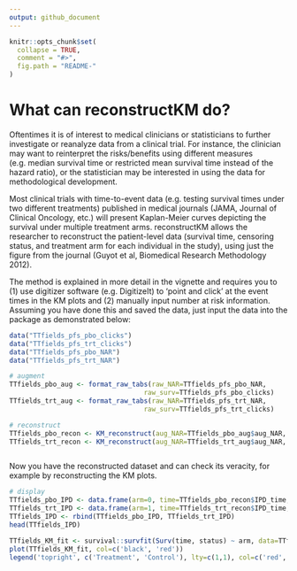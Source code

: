 ```yaml
---
output: github_document
---
```


<!-- README.md is generated from README.Rmd. Please edit that file -->

```r
knitr::opts_chunk$set(
  collapse = TRUE,
  comment = "#>",
  fig.path = "README-"
)
```

# What can reconstructKM do?

Oftentimes it is of interest to medical clinicians or statisticians to further investigate or reanalyze data from a clinical trial.  For instance, the clinician may want to reinterpret the risks/benefits using different measures (e.g. median survival time or restricted mean survival time instead of the hazard ratio), or the statistician may be interested in using the data for methodological development. 

Most clinical trials with time-to-event data (e.g. testing survival times under two different treatments) published in medical journals (JAMA, Journal of Clinical Oncology, etc.) will present Kaplan-Meier curves depicting the survival under multiple treatment arms. reconstructKM allows the researcher to reconstruct the patient-level data (survival time, censoring status, and treatment arm for each individual in the study), using just the figure from the journal (Guyot et al, Biomedical Research Methodology 2012).

The method is explained in more detail in the vignette and requires you to (1) use digitizer software (e.g. DigitizeIt) to 'point and click' at the event times in the KM plots and (2) manually input number at risk information.  Assuming you have done this and saved the data, just input the data into the package as demonstrated below:

```r
data("TTfields_pfs_pbo_clicks")
data("TTfields_pfs_trt_clicks")
data("TTfields_pfs_pbo_NAR")
data("TTfields_pfs_trt_NAR")

# augment
TTfields_pbo_aug <- format_raw_tabs(raw_NAR=TTfields_pfs_pbo_NAR,
                                  raw_surv=TTfields_pfs_pbo_clicks) 
TTfields_trt_aug <- format_raw_tabs(raw_NAR=TTfields_pfs_trt_NAR,
                                  raw_surv=TTfields_pfs_trt_clicks) 

# reconstruct
TTfields_pbo_recon <- KM_reconstruct(aug_NAR=TTfields_pbo_aug$aug_NAR, aug_surv=TTfields_pbo_aug$aug_surv)
TTfields_trt_recon <- KM_reconstruct(aug_NAR=TTfields_trt_aug$aug_NAR, aug_surv=TTfields_trt_aug$aug_surv)



```

Now you have the reconstructed dataset and can check its veracity, for example by reconstructing the KM plots.

```r

# display
TTfields_pbo_IPD <- data.frame(arm=0, time=TTfields_pbo_recon$IPD_time, status=TTfields_pbo_recon$IPD_event)
TTfields_trt_IPD <- data.frame(arm=1, time=TTfields_trt_recon$IPD_time, status=TTfields_trt_recon$IPD_event)
TTfields_IPD <- rbind(TTfields_pbo_IPD, TTfields_trt_IPD)
head(TTfields_IPD)

TTfields_KM_fit <- survival::survfit(Surv(time, status) ~ arm, data=TTfields_IPD)
plot(TTfields_KM_fit, col=c('black', 'red'))
legend('topright', c('Treatment', 'Control'), lty=c(1,1), col=c('red', 'black'))

```
